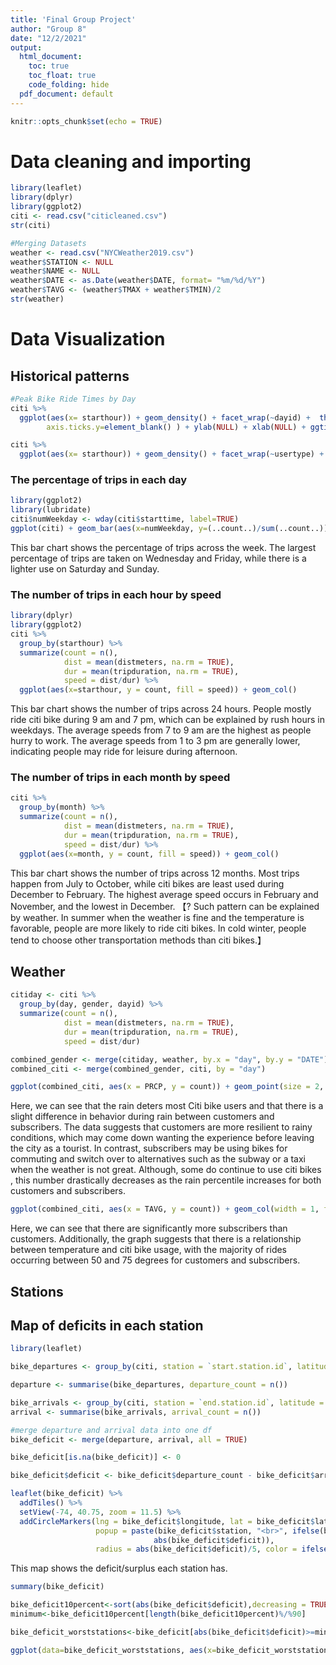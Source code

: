 ```yaml
---
title: 'Final Group Project'
author: "Group 8"
date: "12/2/2021"
output:
  html_document: 
    toc: true
    toc_float: true
    code_folding: hide 
  pdf_document: default
---
```


```r
knitr::opts_chunk$set(echo = TRUE)
```

# Data cleaning and importing
```r
library(leaflet)
library(dplyr)
library(ggplot2)
citi <- read.csv("citicleaned.csv")
str(citi)
```

```r
#Merging Datasets
weather <- read.csv("NYCWeather2019.csv")
weather$STATION <- NULL
weather$NAME <- NULL
weather$DATE <- as.Date(weather$DATE, format= "%m/%d/%Y")
weather$TAVG <- (weather$TMAX + weather$TMIN)/2
str(weather)
```

# Data Visualization

## Historical patterns
```r
#Peak Bike Ride Times by Day
citi %>%
  ggplot(aes(x= starthour)) + geom_density() + facet_wrap(~dayid) +  theme(axis.text.y=element_blank(),
        axis.ticks.y=element_blank() ) + ylab(NULL) + xlab(NULL) + ggtitle("Hourly Distribution of Rides by Day")
```
```r
citi %>%
  ggplot(aes(x= starthour)) + geom_density() + facet_wrap(~usertype) +  ggtitle("Hourly Distribution of Rides by Customer Type")
```



### The percentage of trips in each day

```r
library(ggplot2)
library(lubridate)
citi$numWeekday <- wday(citi$starttime, label=TRUE)
ggplot(citi) + geom_bar(aes(x=numWeekday, y=(..count..)/sum(..count..)), fill="lavender") + theme_bw() + xlab("Day") + ylab("Percentage")
```

This bar chart shows the percentage of trips across the week. The largest percentage of trips are taken on Wednesday and Friday, while there is a lighter use on Saturday and Sunday.

### The number of trips in each hour by speed
```r
library(dplyr)
library(ggplot2)
citi %>%
  group_by(starthour) %>%
  summarize(count = n(),
            dist = mean(distmeters, na.rm = TRUE),
            dur = mean(tripduration, na.rm = TRUE),
            speed = dist/dur) %>%
  ggplot(aes(x=starthour, y = count, fill = speed)) + geom_col()
```

This bar chart shows the number of trips across 24 hours. People mostly ride citi bike during 9 am and 7 pm, which can be explained by rush hours in weekdays. The average speeds from 7 to 9 am are the highest as people hurry to work. The average speeds from 1 to 3 pm are generally lower, indicating people may ride for leisure during afternoon.

### The number of trips in each month by speed
```r
citi %>%
  group_by(month) %>%
  summarize(count = n(),
            dist = mean(distmeters, na.rm = TRUE),
            dur = mean(tripduration, na.rm = TRUE),
            speed = dist/dur) %>%
  ggplot(aes(x=month, y = count, fill = speed)) + geom_col()
```
This bar chart shows the number of trips across 12 months. Most trips happen from July to October, while citi bikes are least used during December to February. The highest average speed occurs in February and November, and the lowest in December. 【? Such pattern can be explained by weather. In summer when the weather is fine and the temperature is favorable, people are more likely to ride citi bikes. In cold winter, people tend to choose other transportation methods than citi bikes.】

## Weather
```r
citiday <- citi %>%
  group_by(day, gender, dayid) %>%
  summarize(count = n(),
            dist = mean(distmeters, na.rm = TRUE),
            dur = mean(tripduration, na.rm = TRUE),
            speed = dist/dur)

combined_gender <- merge(citiday, weather, by.x = "day", by.y = "DATE")
combined_citi <- merge(combined_gender, citi, by = "day")

ggplot(combined_citi, aes(x = PRCP, y = count)) + geom_point(size = 2, alpha = 0.5, color = "yellowgreen") + geom_smooth(color = "darkgreen", method = "lm") + facet_wrap(~ usertype)
```

Here, we can see that the rain deters most Citi bike users and that there is a slight difference in behavior during rain between customers and subscribers. The data suggests that customers are more resilient to rainy conditions, which may come down wanting the experience before leaving the city as a tourist. In contrast, subscribers may be using bikes for commuting and switch over to alternatives such as the subway or a taxi when the weather is not great. Although, some do continue to use citi bikes , this number drastically decreases as the rain percentile increases for both customers and subscribers.

```r
ggplot(combined_citi, aes(x = TAVG, y = count)) + geom_col(width = 1, fill = "blue") + geom_smooth(color = "black") + scale_y_log10() + facet_wrap(~ usertype)
```

Here, we can see that there are significantly more subscribers than customers. Additionally, the graph suggests that there is a relationship between temperature and citi bike usage, with the majority of rides occurring between 50 and 75 degrees for customers and subscribers. 


## Stations

## Map of deficits in each station
```r
library(leaflet)

bike_departures <- group_by(citi, station = `start.station.id`, latitude = `start.station.latitude`, longitude = `start.station.longitude`)

departure <- summarise(bike_departures, departure_count = n())

bike_arrivals <- group_by(citi, station = `end.station.id`, latitude = `end.station.latitude`, longitude = `end.station.longitude`)
arrival <- summarise(bike_arrivals, arrival_count = n())

#merge departure and arrival data into one df
bike_deficit <- merge(departure, arrival, all = TRUE)

bike_deficit[is.na(bike_deficit)] <- 0

bike_deficit$deficit <- bike_deficit$departure_count - bike_deficit$arrival_count

leaflet(bike_deficit) %>% 
  addTiles() %>%
  setView(-74, 40.75, zoom = 11.5) %>%
  addCircleMarkers(lng = bike_deficit$longitude, lat = bike_deficit$latitude, 
                   popup = paste(bike_deficit$station, "<br>", ifelse(bike_deficit$deficit>=0, "Bike deficit = ", "Bike surplus = "), 
                                abs(bike_deficit$deficit)), 
                   radius = abs(bike_deficit$deficit)/5, color = ifelse(bike_deficit$deficit>0, "red", "green"))
```

This map shows the deficit/surplus each station has.

```r
summary(bike_deficit)
```


```r
bike_deficit10percent<-sort(abs(bike_deficit$deficit),decreasing = TRUE)
minimum<-bike_deficit10percent[length(bike_deficit10percent)%/%90]

bike_deficit_worststations<-bike_deficit[abs(bike_deficit$deficit)>=minimum,]

ggplot(data=bike_deficit_worststations, aes(x=bike_deficit_worststations$station, y=abs(bike_deficit_worststations$deficit))) + ggtitle("Bar Chart of Station Deficits in 2019 in NYC")
```

